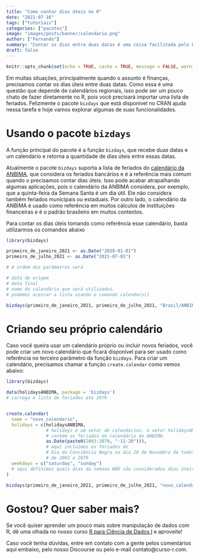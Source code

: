 ```yaml
---
title: "Como contar dias úteis no R"
date: "2021-07-16"
tags: ["tutoriais"]
categories: ["pacotes"]
image: "images/posts/banner/calendario.png"
author: ["Fernando"]
summary: "Contar os dias entre duas datas é uma coisa facilitada pelo R, mas hoje vamos explorar um pacote que ajuda a conatr apenas os dias úteis entre duas datas"
draft: false
---
```


```r
knitr::opts_chunk$set(echo = TRUE, cache = TRUE, message = FALSE, warning = FALSE)
```

Em muitas situações, principalmente quando o assunto é finanças, precisamos contar os dias úteis entre duas datas. Como essa é uma questão que depende de calendários regionais, isso pode ser um pouco chato de fazer diretamente no R, pois você precisará importar uma lista de feriados. Felizmente o pacote `bizdays` que está disponível no CRAN ajuda nessa tarefa e hoje vamos explorar algumas de suas funcionalidades.

# Usando o pacote `bizdays`

A função principal do pacote é a função `bizdays`, que recebe duas datas e um calendário e retorna a quantidade de dias úteis entre essas datas.

Atualmente o pacote `bizdays` suporta a lista de feriados do [calendário da ANBIMA](https://www.anbima.com.br/feriados/feriados.asp), que considera os feriados bancários e é a referência mais comum quando o precisamos contar dias úteis. Isso pode acabar atrapalhando algumas aplicações, pois o calendário da ANBIMA considera, por exemplo, que a quinta-feira da Semana Santa é um dia útil. Ele não considera também feriados municipais ou estaduais. Por outro lado, o calendário da ANBIMA é usado como referência em muitos cálculos de instituições financeiras e é o padrão brasileiro em muitos contextos. 

Para contar os dias úteis tomando como referência esse calendário, basta utilizarmos os comandos abaixo

```r
library(bizdays)

primeiro_de_janeiro_2021 <- as.Date("2020-01-01")
primeiro_de_julho_2021 <- as.Date("2021-07-01")

# A ordem dos parâmetros será

# data de origem
# data final
# nome do calendário que será utilizados.
# podemos acessar a lista usando o comando calendars()

bizdays(primeiro_de_janeiro_2021, primeiro_de_julho_2021, "Brazil/ANBIMA")
```

# Criando seu próprio calendário

Caso você queira usar um calendário próprio ou incluir novos feriados, você pode criar um novo calendário que ficará disponível para ser usado como referência no terceiro parâmetro da função `bizdays`. Para criar um calendário, precisamos chamar a função `create.calendar` como vemos abaixo:

```r

library(bizdays)

data(holidaysANBIMA, package = 'bizdays')
# carrega a lista de feriados até 2079


create.calendar(
  name = "novo_calendario",
  holidays = c(holidaysANBIMA,
               # holidays é um vetor de calendarios. o vetor holidaysANBIMA
               # contém os feriados do calendário da ANBIMA.
               as.Date(paste0(2003:2079, "-11-20"))),
               # aqui incluímos os feriados do
               # Dia da Conciência Negra no dia 20 de Novembro de todos os anos 
               # de 2003 a 2079
  weekdays = c("saturday", "sunday")
  # aqui definimos quais dias da semana NÃO são considerados dias úteis
)

bizdays(primeiro_de_janeiro_2021, primeiro_de_julho_2021, "novo_calendario")
```

# Gostou? Quer saber mais?

Se você quiser aprender um pouco mais sobre manipulação de dados com R, dê uma olhada no nosso curso [R para Ciência de Dados I](https://curso-r.com/cursos/r4ds-1/) e aproveite!

Caso você tenha dúvidas, entre em contato com a gente pelos comentários aqui embaixo, pelo nosso Discourse ou pelo e-mail contato@curso-r.com. 
